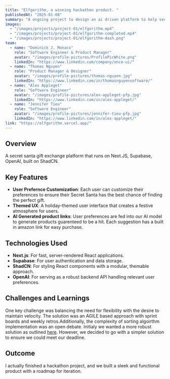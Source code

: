 ```yaml
---
title: "Elfgorithm, a winning hackathon product. "
publishedAt: "2025-01-08"
summary: "A ongoing project to design an ai driven platform to help secret santa's find the perfect gift."
images:
  - "/images/projects/project-01/elfgorithm.mp4"
  - "/images/projects/project-01/elfgorithm-completed.mp4"
  - "/images/projects/project-01/elfgorithm-dash.png"
team:
  - name: "Dominick J. Monaco"
    role: "Software Engineer & Product Manager"
    avatar: "/images/profile-pictures/ProfilePicWhite.png"
    linkedIn: "https://www.linkedin.com/company/once-ui/"
  - name: "Thomas Nguyen"
    role: "Product Manager & Designer"
    avatar: "/images/profile-pictures/thomas-nguyen.jpg"
    linkedIn: "https://www.linkedin.com/in/thomasnguyensoftware/"
  - name: "Alex Appleget"
    role: "Software Engineer"
    avatar: "/images/profile-pictures/alex-appleget-pfp.jpg"
    linkedIn: "https://www.linkedin.com/in/alex-appleget/"
  - name: "Jennifer Tieu"
    role: "Software Engineer"
    avatar: "/images/profile-pictures/jennifer-tieu-pfp.jpg"
    linkedIn: "https://www.linkedin.com/in/alex-appleget/"
link: "https://elfgorithm.vercel.app/"
---
```


## Overview

A secret santa gift exchange platform that runs on Next.JS, Supabase, OpenAI, built on ShadCN.

## Key Features

- **User Prefernce Customization**: Each user can customize their preferences to ensure their Secret Santa has the best chance of finding the perfect gift.
- **Themed UX**: A holiday-themed user interface that creates a festive atmosphere for users.
- **AI Generated product links**: User preferences are fed into our AI model to generate products guarenteed to be a hit. Each suggestion has a built in amazon link for easy purchase.

## Technologies Used

- **Next.js**: For fast, server-rendered React applications.
- **Supabase**: For user authentication and data storage.
- **ShadCN**: For styling React components with a modular, themable approach.
- **OpenAI**: For serving as a robust backend API handling relevant user preferences.

## Challenges and Learnings

One key challenge was balancing the need for flexibility with the desire to maintain velocity. The solution was an AGILE based approach with sprint boards and weekly retros.Additionally, the complexity of sorting algoirthm implementation was an open debate. Initialy we wanted a more robust solution as outlined [here](https://binary-machinery.github.io/2021/02/03/secret-santa-graph.html). However, we decided to go with a simpler solution to ensure we could meet our deadline.

## Outcome

I actually finished a hackathon project, and we built a sleek and functional product with a roadmap for iteration.
